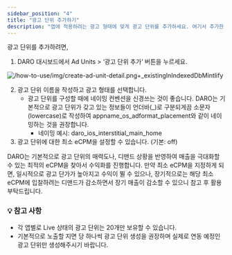 ```yaml
---
sidebar_position: "4"
title: "광고 단위 추가하기"
description: "앱에 적용하려는 광고 형태에 맞게 광고 단위를 추가하세요. 여기서 추가한 광고 단위를 앱 광고 지면에 적용하면 광고를 송출할 수 있습니다. (앱을 미리 생성해놓아야 광고 단위를 추가할 수 있습니다.)"
---
```


광고 단위를 추가하려면,

1. DARO 대시보드에서 Ad Units > ‘광고 단위 추가’ 버튼을 누르세요.

![/how-to-use/img/create-ad-unit-detail.png+_existingInIndexedDbMintlify](/how-to-use/img/create-ad-unit-detail.png)

2. 광고 단위 이름을 작성하고 광고 형태를 선택합니다.
   - 광고 단위를 구성할 때에 네이밍 컨벤션을 신경쓰는 것이 좋습니다. DARO는 기본적으로 광고 단위가 갖고 있는 정보들이 언더바(_)로 구분되게끔 소문자(lowercase)로 작성하여 appname_os_adformat_placement와 같이 네이밍하는 것을 권장합니다.
     - 네이밍 예시: daro_ios_interstitial_main_home
3. 광고 단위에 대한 최소 eCPM을 설정할 수 있습니다. (기본: off)

  <Note>
    DARO는 기본적으로 광고 단위의 매력도나, 디맨드 상황을 반영하여 매출을 극대화할 수 있는 최적의 eCPM을 찾아서 수익화를 진행합니다. 만약 최소 eCPM을 지정하게 되면, 일시적으로 광고 단가가 높아지고 수익이 뛸 수 있으나, 장기적으로는 해당 최소 eCPM에 입찰하려는 디맨드가 감소하면서 장기 매출이 감소할 수 있으니 참고 후 활용 부탁드립니다.
  </Note>

### 💡 참고 사항

- 각 앱별로 Live 상태의 광고 단위는 20개만 보유할 수 있습니다.
- 기본적으로 노출할 지면 당 하나씩 광고 단위 생성을 권장하며 실제로 연동 예정인 광고 단위만 생성해주시기 바랍니다.